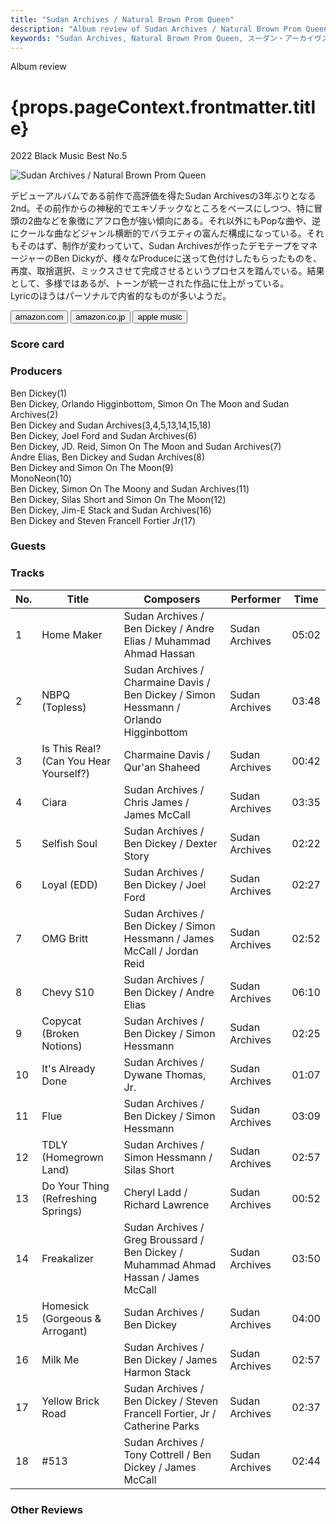 ```yaml
---
title: "Sudan Archives / Natural Brown Prom Queen"
description: "Album review of Sudan Archives / Natural Brown Prom Queen"
keywords: "Sudan Archives, Natural Brown Prom Queen, スーダン・アーカイヴス"
---
```






<p className="largeP">Album review</p>
<h1 className="h1--no--margin">{props.pageContext.frontmatter.title}</h1>
<p className="largeP">
  <Link to="/best50/2022/">2022 Black Music Best No.5</Link>
</p>

<Row  className="image-card-group">
	<Column colMd={3} colLg={4} noGutterMdLeft="">
       <ImageCard>

![Sudan Archives / Natural Brown Prom Queen](../../images/cd/sudanarchives2L.jpg)

</ImageCard>
	</Column>
	<Column colMd={4} colLg={8} noGutterMdLeft="">
		<p>
			デビューアルバムである前作で高評価を得たSudan Archivesの3年ぶりとなる2nd。その前作からの神秘的でエキゾチックなところをベースにしつつ、特に冒頭の2曲などを象徴にアフロ色が強い傾向にある。それ以外にもPopな曲や、逆にクールな曲などジャンル横断的でバラエティの富んだ構成になっている。それもそのはず、制作が変わっていて、Sudan Archivesが作ったデモテープをマネージャーのBen Dickyが、様々なProduceに送って色付けしたもらったものを、再度、取捨選択、ミックスさせて完成させるというプロセスを踏んでいる。結果として、多様ではあるが、トーンが統一された作品に仕上がっている。
			<br/>Lyricのほうはパーソナルで内省的なものが多いようだ。
		</p>
		<div>
		  <Button className="button-right-mergin"  href="https://amzn.to/3HTguoF" renderIcon={ArrowUpRight} size='sm' kind='primary'>
  	    amazon.com
  	  </Button>
  	  <Button className="button-right-mergin"  href="https://amzn.to/3xlfYem" renderIcon={ArrowUpRight} size='sm' kind='secondary'>
  	    amazon.co.jp
  	  </Button>
			<Button className="button-right-mergin"  href="https://apple.co/3lx7JJq" renderIcon={ArrowUpRight} size='sm' kind='tertiary'>
  	    apple music
  	  </Button>
			<AdvJS2/>
		</div>
	</Column>
</Row>
<Row >
	<Column colMd={4} colLg={4} noGutterMdLeft="">
		<div>
		  <h3>Score card</h3>
			<SliderJS1 value="5" />
		  <SliderJS2 value="2" />
			<SliderJS3 value="1" />
		  <SliderJS4 value="9" />
		</div>
	</Column>
	<Column colMd={8} colLg={8} noGutterMdLeft="">
		<div>
			<h3>Producers</h3>
			<p>
				Ben Dickey(1)
				<br/>Ben Dickey, Orlando Higginbottom, Simon On The Moon and Sudan Archives(2)
				<br/>Ben Dickey and Sudan Archives(3,4,5,13,14,15,18)
				<br/>Ben Dickey, Joel Ford and Sudan Archives(6)
				<br/>Ben Dickey, JD. Reid, Simon On The Moon and Sudan Archives(7)
				<br/>Andre Elias, Ben Dickey and Sudan Archives(8)
				<br/>Ben Dickey and Simon On The Moon(9)
				<br/>MonoNeon(10)
				<br/>Ben Dickey, Simon On The Moony and Sudan Archives(11)
				<br/>Ben Dickey, Silas Short and Simon On The Moon(12)
				<br/>Ben Dickey, Jim-E Stack and Sudan Archives(16)
				<br/>Ben Dickey and Steven Francell Fortier Jr(17)
			</p>
			<h3>Guests</h3>
			<p>
			</p>
		</div>
	</Column>
</Row>

<h3>Tracks</h3>

| No. | Title                                  | Composers                                                                             | Performer      | Time  |
| --- | -------------------------------------- | ------------------------------------------------------------------------------------- | -------------- | ----- |
| 1   | Home Maker                             | Sudan Archives / Ben Dickey / Andre Elias / Muhammad Ahmad Hassan                     | Sudan Archives | 05:02 |
| 2   | NBPQ (Topless)                         | Sudan Archives / Charmaine Davis / Ben Dickey / Simon Hessmann / Orlando Higginbottom | Sudan Archives | 03:48 |
| 3   | Is This Real? (Can You Hear Yourself?) | Charmaine Davis / Qur'an Shaheed                                                      | Sudan Archives | 00:42 |
| 4   | Ciara                                  | Sudan Archives / Chris James / James McCall                                           | Sudan Archives | 03:35 |
| 5   | Selfish Soul                           | Sudan Archives / Ben Dickey / Dexter Story                                            | Sudan Archives | 02:22 |
| 6   | Loyal (EDD)                            | Sudan Archives / Ben Dickey / Joel Ford                                               | Sudan Archives | 02:27 |
| 7   | OMG Britt                              | Sudan Archives / Ben Dickey / Simon Hessmann / James McCall / Jordan Reid             | Sudan Archives | 02:52 |
| 8   | Chevy S10                              | Sudan Archives / Ben Dickey / Andre Elias                                             | Sudan Archives | 06:10 |
| 9   | Copycat (Broken Notions)               | Sudan Archives / Ben Dickey / Simon Hessmann                                          | Sudan Archives | 02:25 |
| 10  | It's Already Done                      | Sudan Archives / Dywane Thomas, Jr.                                                   | Sudan Archives | 01:07 |
| 11  | Flue                                   | Sudan Archives / Ben Dickey / Simon Hessmann                                          | Sudan Archives | 03:09 |
| 12  | TDLY (Homegrown Land)                  | Sudan Archives / Simon Hessmann / Silas Short                                         | Sudan Archives | 02:57 |
| 13  | Do Your Thing (Refreshing Springs)     | Cheryl Ladd / Richard Lawrence                                                        | Sudan Archives | 00:52 |
| 14  | Freakalizer                            | Sudan Archives / Greg Broussard / Ben Dickey / Muhammad Ahmad Hassan / James McCall   | Sudan Archives | 03:50 |
| 15  | Homesick (Gorgeous & Arrogant)         | Sudan Archives / Ben Dickey                                                           | Sudan Archives | 04:00 |
| 16  | Milk Me                                | Sudan Archives / Ben Dickey / James Harmon Stack                                      | Sudan Archives | 02:57 |
| 17  | Yellow Brick Road                      | Sudan Archives / Ben Dickey / Steven Francell Fortier, Jr / Catherine Parks           | Sudan Archives | 02:37 |
| 18  | #513                                   | Sudan Archives / Tony Cottrell / Ben Dickey / James McCall                            | Sudan Archives | 02:44 |

<h3>Other Reviews</h3>

<Row>
  <Column colMd={3} colLg={3} noGutterMdLeft>
    <Review1 />
  </Column>
</Row>

<AdvJS3 />
